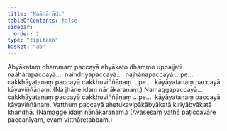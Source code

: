 ```yaml
---
title: "Naāhārādi"
tableOfContents: false
sidebar:
  order: 2
type: "tipitaka"
basket: "ab"
---
```



<DynamicBreadcrumb />

<Division number="149">

<Paragraph number="541">
Abyākataṃ dhammaṃ paccayā abyākato dhammo uppajjati naāhārapaccayā…  naindriyapaccayā…  najhānapaccayā …pe…  cakkhāyatanaṃ paccayā cakkhuviññāṇaṃ …pe…  kāyāyatanaṃ paccayā kāyaviññāṇaṃ. (Na jhāne idaṃ nānākaraṇaṃ.) Namaggapaccayā…  cakkhāyatanaṃ paccayā cakkhuviññāṇaṃ …pe…  kāyāyatanaṃ paccayā kāyaviññāṇaṃ. Vatthuṃ paccayā ahetukavipākābyākatā kiriyābyākatā khandhā. (Namagge idaṃ nānākaraṇaṃ.)

</Paragraph>
</Division>

<Paragraph number="542" type="center">
(Avasesaṃ yathā paṭiccavāre paccanīyaṃ, evaṃ vitthāretabbaṃ.)
</Paragraph>